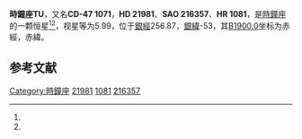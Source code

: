 {{Starbox begin
| name = 時鐘座TU
}}
{{Starbox observe
| epoch = [[J2000.0|J2000.0]]
| constell = [[時鐘座|時鐘座]]<ref name=SIMBAD>{{cite web
 | url=http://simbad.u-strasbg.fr/simbad/sim-id?Ident=HR+1081
 | title =Pulsating variable Star
 | publisher=Centre de Données astronomiques de Strasbourg
 | work=SIMBAD
 | accessdate=2012-07-13}}</ref><ref name=DATA>{{cite web
 | url=http://vizier.u-strasbg.fr/viz-bin/VizieR-5?-out.add=.&-source=5050&-corr=PK=HR&-out.max=9999&HR=1081
 | title=VizieR Detailed Page
 | accessdate=2012-07-13
 | archive-date=2016-03-04
 | archive-url=https://web.archive.org/web/20160304215747/http://vizier.u-strasbg.fr/viz-bin/VizieR-5?-out.add=.&-source=5050&-corr=PK=HR&-out.max=9999&HR=1081
 | dead-url=no
 }}</ref>
| 星官 = 
| ra = {{RA|3|30|37}}<ref name=SIMBAD /><ref name=DATA />
| dec = {{DEC|-47|22|31}}<ref name=SIMBAD /><ref name=DATA />
| appmag_v = 5.99<ref name=SIMBAD /><ref name=DATA />
}}
{{Starbox character
| class = A1V<ref name=SIMBAD /><ref name=DATA />
| b-v = 0.11<ref name=SIMBAD /><ref name=DATA />
| u-b = <ref name=SIMBAD /><ref name=DATA />
| r-i = <ref name=SIMBAD /><ref name=DATA />
| variable = 
}}
{{Starbox astrometry
| radial_v = 
| prop_mo_ra = -12
| parallax = 
| p_error = 
}}
{{Starbox catalog
| names =CD-47 1071，[[SAO星表|SAO]] 216357，[[HD星表|HD]] 21981，[[HR星表|HR]] 1081}}
{{Starbox reference |Simbad=HR+1081}}
{{Starbox end}}

'''時鐘座TU'''，又名'''CD-47 1071'''，'''HD 21981'''、'''SAO 216357'''、'''HR 1081'''，是[[時鐘座|時鐘座]]的一颗恒星<ref name=SIMBAD /><ref name=DATA />，视星等为5.99，位于[[銀道座標系|銀經]]256.87，[[銀道座標系|銀緯]]-53，其[[B1900.0|B1900.0]]坐标为赤經{{RA|3|27|24.4}}，赤緯{{DEC|-47|-53|0}}。

== 参考文献 ==
{{reflist}}

{{star-stub}}

{{時鐘座恒星}}
[[Category:時鐘座|Category:時鐘座]]
[[Category:HD和HDE天體|21981]]
[[Category:HR天體|1081]]
[[Category:SAO天體|216357]]